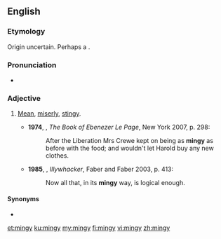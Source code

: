 ==English==

===Etymology===
Origin uncertain. Perhaps a {{blend|mean|stingy|lang=en|nocap=1}}.

===Pronunciation===
* {{a|UK}} {{IPA|/ˈmɪndʒi/|lang=en}}

===Adjective===
{{en-adj|er}}

# {{lb|en|colloquial}} [[mean|Mean]], [[miserly]], [[stingy]].
#* '''1974''', {{w|GB Edwards}}, ''The Book of Ebenezer Le Page'', New York 2007, p. 298:
#*: After the Liberation Mrs Crewe kept on being as '''mingy''' as before with the food; and wouldn't let Harold buy any new clothes.
#* '''1985''', {{w|Peter Carey}}, ''Illywhacker'', Faber and Faber 2003, p. 413:
#*: Now all that, in its '''mingy''' way, is logical enough.

====Synonyms====
* {{l|en|niggardly}}

[[et:mingy]]
[[ku:mingy]]
[[my:mingy]]
[[fi:mingy]]
[[vi:mingy]]
[[zh:mingy]]